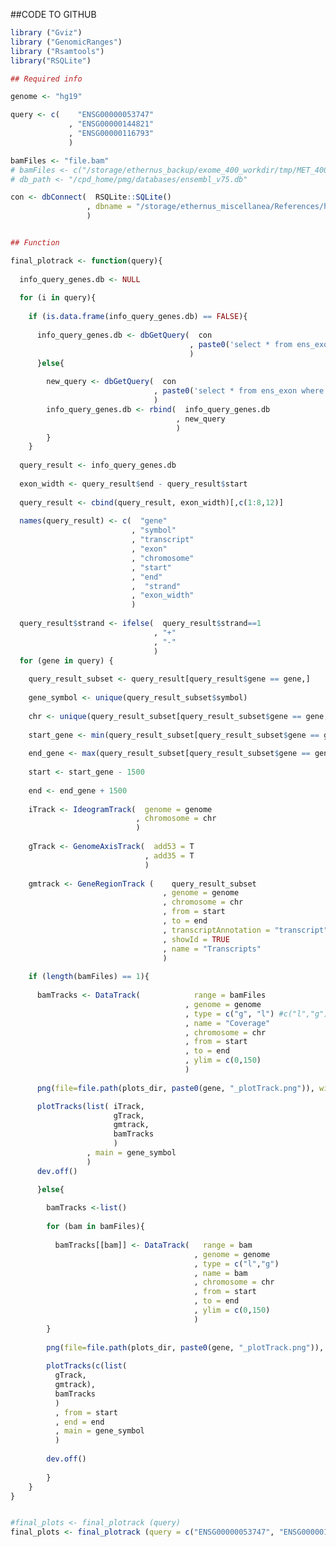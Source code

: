 ##CODE TO GITHUB

```r
library ("Gviz")
library ("GenomicRanges")
library ("Rsamtools")
library("RSQLite")

## Required info

genome <- "hg19"

query <- c(    "ENSG00000053747"
             , "ENSG00000144821"
             , "ENSG00000116793"
             )

bamFiles <- "file.bam"
# bamFiles <- c("/storage/ethernus_backup/exome_400_workdir/tmp/MET_400.merge.coincident_variants.subset_chr.sorted.bam")
# db_path <- "/cpd_home/pmg/databases/ensembl_v75.db"

con <- dbConnect(  RSQLite::SQLite()
                 , dbname = "/storage/ethernus_miscellanea/References/human/ens_dumps/ens_dumps_v75/ensembl_v75.db"  #db_path
                 )


## Function

final_plotrack <- function(query){
  
  info_query_genes.db <- NULL
  
  for (i in query){
    
    if (is.data.frame(info_query_genes.db) == FALSE){
      
      info_query_genes.db <- dbGetQuery(  con
                                        , paste0('select * from ens_exon where gene_id == \"', i, "\";")
                                        )
      }else{
        
        new_query <- dbGetQuery(  con
                                , paste0('select * from ens_exon where gene_id == \"', i, "\";")
                                )
        info_query_genes.db <- rbind(  info_query_genes.db
                                     , new_query
                                     )
        }
    }
  
  query_result <- info_query_genes.db
  
  exon_width <- query_result$end - query_result$start
  
  query_result <- cbind(query_result, exon_width)[,c(1:8,12)]
  
  names(query_result) <- c(  "gene"
                           , "symbol"
                           , "transcript"
                           , "exon"
                           , "chromosome"
                           , "start"
                           , "end"
                           ,  "strand"
                           , "exon_width"
                           )
  
  query_result$strand <- ifelse(  query_result$strand==1
                                , "+"
                                , "-"
                                )
  for (gene in query) {
    
    query_result_subset <- query_result[query_result$gene == gene,]
    
    gene_symbol <- unique(query_result_subset$symbol)
    
    chr <- unique(query_result_subset[query_result_subset$gene == gene, "chromosome"])
    
    start_gene <- min(query_result_subset[query_result_subset$gene == gene, "start"])
    
    end_gene <- max(query_result_subset[query_result_subset$gene == gene, "end"])
    
    start <- start_gene - 1500
    
    end <- end_gene + 1500  
    
    iTrack <- IdeogramTrack(  genome = genome
                            , chromosome = chr
                            )
    
    gTrack <- GenomeAxisTrack(  add53 = T
                              , add35 = T
                              )
    
    gmtrack <- GeneRegionTrack (    query_result_subset  
                                  , genome = genome
                                  , chromosome = chr
                                  , from = start
                                  , to = end
                                  , transcriptAnnotation = "transcript"
                                  , showId = TRUE 
                                  , name = "Transcripts"
                                  )
    
    if (length(bamFiles) == 1){
      
      bamTracks <- DataTrack(            range = bamFiles
                                       , genome = genome
                                       , type = c("g", "l") #c("l","g")
                                       , name = "Coverage"
                                       , chromosome = chr
                                       , from = start
                                       , to = end
                                       , ylim = c(0,150)
                                       )
      
      png(file=file.path(plots_dir, paste0(gene, "_plotTrack.png")), width=500, heigh=100, units="mm", res=300)

      plotTracks(list( iTrack, 
                       gTrack,
                       gmtrack,
                       bamTracks
                       )
                 , main = gene_symbol
                 )
      dev.off()

      }else{
        
        bamTracks <-list()
        
        for (bam in bamFiles){
          
          bamTracks[[bam]] <- DataTrack(   range = bam
                                         , genome = genome
                                         , type = c("l","g")
                                         , name = bam
                                         , chromosome = chr
                                         , from = start
                                         , to = end
                                         , ylim = c(0,150)
                                         )
        }
        
        png(file=file.path(plots_dir, paste0(gene, "_plotTrack.png")), width=500, heigh=100, units="mm", res=300)
        
        plotTracks(c(list(
          gTrack,
          gmtrack),
          bamTracks
          )
          , from = start
          , end = end
          , main = gene_symbol
          )
        
        dev.off()
        
        }
    }
}


#final_plots <- final_plotrack (query)
final_plots <- final_plotrack (query = c("ENSG00000053747", "ENSG00000144821", "ENSG00000116793"))


```


